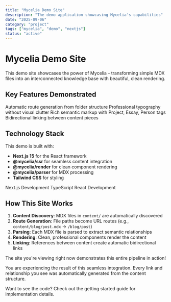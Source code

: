 ```yaml
---
title: "Mycelia Demo Site"
description: "The demo application showcasing Mycelia's capabilities"
date: "2025-09-06"
category: "project"
tags: ["mycelia", "demo", "nextjs"]
status: "active"
---
```


# Mycelia Demo Site

<Project id="mycelia-demo-site" title="Mycelia Demo Site" status="active">
This demo site showcases the power of Mycelia - transforming simple MDX files into an interconnected knowledge base with beautiful, clean rendering.
</Project>

## Key Features Demonstrated

<Task id="file-system-routing" status="completed">
  Automatic route generation from folder structure
</Task>

<Task id="clean-rendering" status="completed">
  Professional typography without visual clutter  
</Task>

<Task id="semantic-tags" status="completed">
  Rich semantic markup with Project, Essay, Person tags
</Task>

<Task id="graph-relationships" status="completed">
  Bidirectional linking between content pieces
</Task>

## Technology Stack

This demo is built with:

- **Next.js 15** for the React framework
- **@mycelia/ssr** for seamless content integration
- **@mycelia/render** for clean component rendering
- **@mycelia/parser** for MDX processing
- **Tailwind CSS** for styling

<Skill id="nextjs" level="advanced">Next.js Development</Skill>
<Skill id="typescript" level="advanced">TypeScript</Skill>
<Skill id="react" level="advanced">React Development</Skill>

## How This Site Works

1. **Content Discovery**: MDX files in `content/` are automatically discovered
2. **Route Generation**: File paths become URL routes (e.g., `content/blog/post.mdx` → `/blog/post`)
3. **Parsing**: Each MDX file is parsed to extract semantic relationships
4. **Rendering**: Clean, professional components render the content
5. **Linking**: References between content create automatic bidirectional links

The site you're viewing right now demonstrates this entire pipeline in action!

<Person id="demo-user">You</Person> are experiencing the result of this seamless integration. Every link and relationship you see was automatically generated from the content structure.

Want to see the code? Check out the <Essay id="getting-started-guide">getting started guide</Essay> for implementation details.